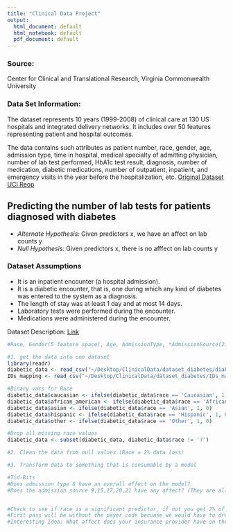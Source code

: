 ```yaml
---
title: "Clinical Data Project"
output:
  html_document: default
  html_notebook: default
  pdf_document: default
---
```

### Source:

Center for Clinical and Translational Research, Virginia Commonwealth University

### Data Set Information:

The dataset represents 10 years (1999-2008) of clinical care at 130 US hospitals and integrated delivery networks. It includes over 50 features representing patient and hospital outcomes.

The data contains such attributes as patient number, race, gender, age, admission type, time in hospital, medical specialty of admitting physician, number of lab test performed, HbA1c test result, diagnosis, number of medication, diabetic medications, number of outpatient, inpatient, and emergency visits in the year before the hospitalization, etc. [Original Dataset UCI Reop ](http://archive.ics.uci.edu/ml/datasets/Diabetes+130-US+hospitals+for+years+1999-2008#)

## Predicting the number of lab tests for patients diagnosed with diabetes

* *Alternate Hypothesis:* Given predictors x, we have an affect on lab counts y
* *Null Hypothesis:* Given predictors x, there is no afffect on lab counts y 

### Dataset Assumptions
*	It is an inpatient encounter (a hospital admission).
*	It is a diabetic encounter, that is, one during which any kind of diabetes was entered to the system as a diagnosis.
*	The length of stay was at least 1 day and at most 14 days.
* Laboratory tests were performed during the encounter.
* Medications were administered during the encounter.

Dataset Description: [Link](https://www.hindawi.com/journals/bmri/2014/781670/tab1/)

```r
#Race, Gender(5 feature space), Age, AdmissionType, *AdmissionSource(21 feature space), readmitted(3 value feature space)

#1. get the data into one dataset
library(readr)
diabetic_data <- read_csv("~/Desktop/ClinicalData/dataset_diabetes/diabetic_data.csv")
IDs_mapping <- read_csv("~/Desktop/ClinicalData/dataset_diabetes/IDs_mapping.csv")

#Binary vars for Race
diabetic_data$caucasian <- ifelse(diabetic_data$race == 'Caucasian', 1, 0)
diabetic_data$african_american <- ifelse(diabetic_data$race == 'AfricanAmerican', 1, 0)
diabetic_data$asian <- ifelse(diabetic_data$race == 'Asian', 1, 0)
diabetic_data$hispanic <- ifelse(diabetic_data$race == 'Hispanic', 1, 0)
diabetic_data$other <- ifelse(diabetic_data$race == 'Other', 1, 0)

#Drop all missing race values
diabetic_data <- subset(diabetic_data, diabetic_data$race != '?')

#2. Clean the data from null values (Race = 2% data loss)

#3. Transform data to something that is consumable by a model 


```

```r
#Tid-Bits 
#Does admission type 8 have an overall effect on the model?
#Does the admission source 9,15,17,20,21 have any affect? (They are all null/unavaliable)


#Check to see if race is a significant predictor, if not you get 2% of the dataset back lol
#First pass will be without the payer code becuase we would have to drop too much data to make it work
#Interesting Idea: What affect does your insurance provider have on the number of tests that you need to get?
```

